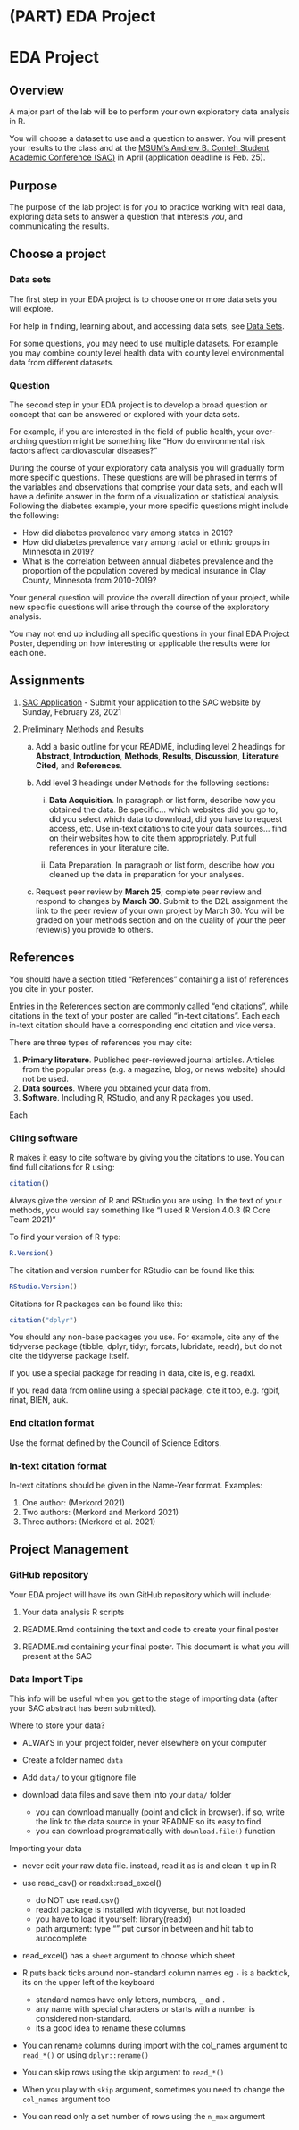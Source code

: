 # (PART) EDA Project {.unnumbered}

# EDA Project

## Overview

A major part of the lab will be to perform your own exploratory data analysis in R.

You will choose a dataset to use and a question to answer. You will present your results to the class and at the [MSUM's Andrew B. Conteh Student Academic Conference (SAC)](https://www.mnstate.edu/sac/) in April (application deadline is Feb. 25).

## Purpose

The purpose of the lab project is for you to practice working with real data, exploring data sets to answer a question that interests *you*, and communicating the results.

## Choose a project

### Data sets

The first step in your EDA project is to choose one or more data sets you will explore.

For help in finding, learning about, and accessing data sets, see [Data Sets](data-sets.html).

For some questions, you may need to use multiple datasets. For example you may combine county level health data with county level environmental data from different datasets.

### Question

The second step in your EDA project is to develop a broad question or concept that can be answered or explored with your data sets.

For example, if you are interested in the field of public health, your over-arching question might be something like "How do environmental risk factors affect cardiovascular diseases?"

During the course of your exploratory data analysis you will gradually form more specific questions. These questions are will be phrased in terms of the variables and observations that comprise your data sets, and each will have a definite answer in the form of a visualization or statistical analysis. Following the diabetes example, your more specific questions might include the following:

-   How did diabetes prevalence vary among states in 2019?
-   How did diabetes prevalence vary among racial or ethnic groups in Minnesota in 2019?
-   What is the correlation between annual diabetes prevalence and the proportion of the population covered by medical insurance in Clay County, Minnesota from 2010-2019?

Your general question will provide the overall direction of your project, while new specific questions will arise through the course of the exploratory analysis.

You may not end up including all specific questions in your final EDA Project Poster, depending on how interesting or applicable the results were for each one.

## Assignments

1.  [SAC Application](sac-application.html) - Submit your application to the SAC website by Sunday, February 28, 2021

2.  Preliminary Methods and Results

    a.  Add a basic outline for your README, including level 2 headings for **Abstract**, **Introduction**, **Methods**, **Results**, **Discussion**, **Literature Cited**, and **References**.

    b.  Add level 3 headings under Methods for the following sections:

        i.  **Data Acquisition**. In paragraph or list form, describe how you obtained the data. Be specific... which websites did you go to, did you select which data to download, did you have to request access, etc. Use in-text citations to cite your data sources... find on their websites how to cite them appropriately. Put full references in your literature cite.

        ii. Data Preparation. In paragraph or list form, describe how you cleaned up the data in preparation for your analyses.

    c.  Request peer review by **March 25**; complete peer review and respond to changes by **March 30**. Submit to the D2L assignment the link to the peer review of your own project by March 30. You will be graded on your methods section and on the quality of your the peer review(s) you provide to others.

## References

You should have a section titled "References" containing a list of references you cite in your poster.

Entries in the References section are commonly called "end citations", while citations in the text of your poster are called "in-text citations". Each each in-text citation should have a corresponding end citation and vice versa.

There are three types of references you may cite:

1.  **Primary literature**. Published peer-reviewed journal articles. Articles from the popular press (e.g. a magazine, blog, or news website) should not be used.
2.  **Data sources**. Where you obtained your data from.
3.  **Software**. Including R, RStudio, and any R packages you used.

Each

### Citing software

R makes it easy to cite software by giving you the citations to use. You can find full citations for R using:

```r
citation()
```

Always give the version of R and RStudio you are using. In the text of your methods, you would say something like "I used R Version 4.0.3 (R Core Team 2021)"

To find your version of R type:

```r
R.Version()
```

The citation and version number for RStudio can be found like this:

```r
RStudio.Version()
```

Citations for R packages can be found like this:

```r
citation("dplyr")
```

You should any non-base packages you use. For example, cite any of the tidyverse package (tibble, dplyr, tidyr, forcats, lubridate, readr), but do not cite the tidyverse package itself.

If you use a special package for reading in data, cite is, e.g. readxl.

If you read data from online using a special package, cite it too, e.g. rgbif, rinat, BIEN, auk.

### End citation format

Use the format defined by the Council of Science Editors.

### In-text citation format

In-text citations should be given in the Name-Year format. Examples:

1.  One author: (Merkord 2021)
2.  Two authors: (Merkord and Merkord 2021)
3.  Three authors: (Merkord et al. 2021)

## Project Management

### GitHub repository

Your EDA project will have its own GitHub repository which will include:

1.  Your data analysis R scripts

2.  README.Rmd containing the text and code to create your final poster

3.  README.md containing your final poster. This document is what you will present at the SAC

### Data Import Tips

This info will be useful when you get to the stage of importing data (after your SAC abstract has been submitted).

Where to store your data?

-   ALWAYS in your project folder, never elsewhere on your computer

-   Create a folder named `data`

-   Add `data/` to your gitignore file

-   download data files and save them into your `data/` folder

    -   you can download manually (point and click in browser). if so, write the link to the data source in your README so its easy to find
    -   you can download programatically with `download.file()` function

Importing your data

-   never edit your raw data file. instead, read it as is and clean it up in R

-   use read_csv() or readxl::read_excel()

    -   do NOT use read.csv()
    -   readxl package is installed with tidyverse, but not loaded
    -   you have to load it yourself: library(readxl)
    -   path argument: type "" put cursor in between and hit tab to autocomplete

-   read_excel() has a `sheet` argument to choose which sheet

-   R puts back ticks around non-standard column names eg `-` is a backtick, its on the upper left of the keyboard

    -   standard names have only letters, numbers, `_` and `.`
    -   any name with special characters or starts with a number is considered non-standard.
    -   its a good idea to rename these columns

-   You can rename columns during import with the col_names argument to `read_*()` or using `dplyr::rename()`

-   You can skip rows using the skip argument to `read_*()`

-   When you play with `skip` argument, sometimes you need to change the `col_names` argument too

-   You can read only a set number of rows using the `n_max` argument
